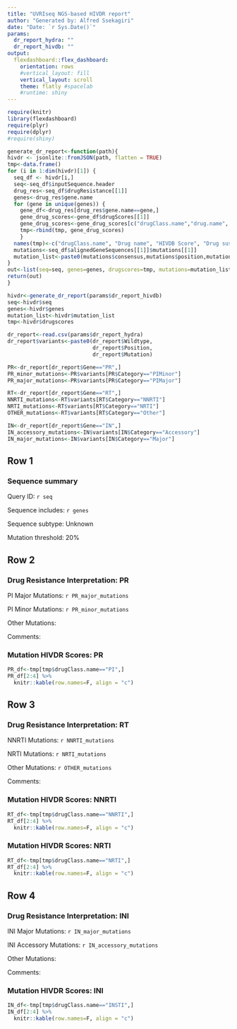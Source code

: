 ```yaml
---
title: "UVRIseq NGS-based HIVDR report"
author: "Generated by: Alfred Ssekagiri"
date: "Date: `r Sys.Date()`"
params:
  dr_report_hydra: ""
  dr_report_hivdb: ""
output: 
  flexdashboard::flex_dashboard:
    orientation: rows
    #vertical_layout: fill
    vertical_layout: scroll
    theme: flatly #spacelab
    #runtime: shiny
---
```


```r
require(knitr)
library(flexdashboard)
require(plyr)
require(dplyr)
#require(shiny)
```

```r
generate_dr_report<-function(path){
hivdr <- jsonlite::fromJSON(path, flatten = TRUE)
tmp<-data.frame()
for (i in 1:dim(hivdr)[1]) {
  seq_df <- hivdr[i,]
  seq<-seq_df$inputSequence.header
  drug_res<-seq_df$drugResistance[[1]]
  genes<-drug_res$gene.name
  for (gene in unique(genes)) {
    gene_df<-drug_res[drug_res$gene.name==gene,]
    gene_drug_scores<-gene_df$drugScores[[1]]
    gene_drug_scores<-gene_drug_scores[c("drugClass.name","drug.name", "score", "text")]
    tmp<-rbind(tmp, gene_drug_scores)
    }
  names(tmp)<-c("drugClass.name", "Drug name", "HIVDB Score", "Drug susceptibility")
  mutations<-seq_df$alignedGeneSequences[[1]]$mutations[[1]]
  mutation_list<-paste0(mutations$consensus,mutations$position,mutations$AAs)
}
out<-list(seq=seq, genes=genes, drugscores=tmp, mutations=mutation_list)
return(out)
}
```

```r
hivdr<-generate_dr_report(params$dr_report_hivdb)
seq<-hivdr$seq
genes<-hivdr$genes
mutation_list<-hivdr$mutation_list
tmp<-hivdr$drugscores
```

```r
dr_report<-read.csv(params$dr_report_hydra)
dr_report$variants<-paste0(dr_report$Wildtype,
                           dr_report$Position,
                           dr_report$Mutation)

PR<-dr_report[dr_report$Gene=="PR",]
PR_minor_mutations<-PR$variants[PR$Category=="PIMinor"]
PR_major_mutations<-PR$variants[PR$Category=="PIMajor"]

RT<-dr_report[dr_report$Gene=="RT",]
NNRTI_mutations<-RT$variants[RT$Category=="NNRTI"]
NRTI_mutations<-RT$variants[RT$Category=="NRTI"]
OTHER_mutations<-RT$variants[RT$Category=="Other"]

IN<-dr_report[dr_report$Gene=="IN",]
IN_accessory_mutations<-IN$variants[IN$Category=="Accessory"]
IN_major_mutations<-IN$variants[IN$Category=="Major"]
```

<!-- Column {.sidebar data-width=300} -->
<!-- ------------------------------------- -->

<!-- ```{r} -->
<!-- #selectInput("sequence", label = "Select Consensus Sequence:", choices = seq) -->
<!-- ``` -->

<!-- ```{r} -->
<!-- #selectInput("threshold", label = "Select Mutational Threshold:", choices = c("20%","10%","5%","2%","1%", "0.5%", "0.2%", "0.1%")) -->
<!-- ``` -->

<!-- Credits: Quasitools, Hydra, Sierralocal, HIVdb. -->

Row 1
-----------------------------------------------------------------------

### Sequence summary

Query ID: `r seq`

Sequence includes: `r genes`

Sequence subtype: Unknown

Mutation threshold: 20%

<!-- Mutations: `r hivdr$mutations` -->

Row 2
-----------------------------------------------------------------------

### Drug Resistance Interpretation: PR

PI Major Mutations: `r PR_major_mutations`

PI Minor Mutations: `r PR_minor_mutations`

Other Mutations:

Comments:

### Mutation HIVDR Scores: PR

```r
PR_df<-tmp[tmp$drugClass.name=="PI",]
PR_df[2:4] %>% 
  knitr::kable(row.names=F, align = "c")
```

Row 3
-----------------------------------------------------------------------


### Drug Resistance Interpretation: RT

NNRTI Mutations: `r NNRTI_mutations`

NRTI Mutations: `r NRTI_mutations`

Other Mutations: `r OTHER_mutations`

Comments:

### Mutation HIVDR Scores: NNRTI

```r
RT_df<-tmp[tmp$drugClass.name=="NNRTI",]
RT_df[2:4] %>% 
  knitr::kable(row.names=F, align = "c")
```

### Mutation HIVDR Scores: NRTI

```r
RT_df<-tmp[tmp$drugClass.name=="NRTI",]
RT_df[2:4] %>% 
  knitr::kable(row.names=F, align = "c")
```

Row 4
-----------------------------------------------------------------------


### Drug Resistance Interpretation: INI

INI Major Mutations: `r IN_major_mutations`

INI Accessory Mutations: `r IN_accessory_mutations`

Other Mutations:

Comments:

### Mutation HIVDR Scores: INI
```r
IN_df<-tmp[tmp$drugClass.name=="INSTI",]
IN_df[2:4] %>% 
  knitr::kable(row.names=F, align = "c")
```
